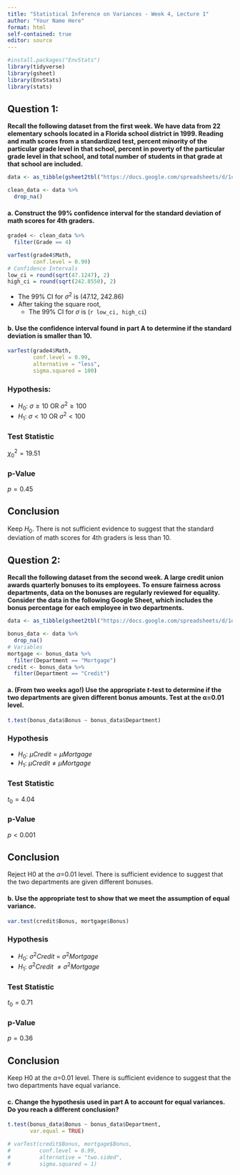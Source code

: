 ```yaml
---
title: "Statistical Inference on Variances - Week 4, Lecture 1"
author: "Your Name Here"
format: html
self-contained: true
editor: source
---
```


```r
#install.packages("EnvStats")
library(tidyverse)
library(gsheet)
library(EnvStats)
library(stats)
```

## Question 1: 

**Recall the following dataset from the first week. We have data from 22 elementary schools located in a Florida school district in 1999. Reading and math scores from a standardized test, percent minority of the particular grade level in that school, percent in poverty of the particular grade level in that school, and total number of students in that grade at that school are included.**

```r
data <- as_tibble(gsheet2tbl("https://docs.google.com/spreadsheets/d/1cVGLLdILMI34xjnzHfJNHua6fJROJwCzUBFgV22OLT4/edit#gid=0"))

clean_data <- data %>% 
  drop_na()
```

#### a. Construct the 99% confidence interval for the standard deviation of math scores for 4th graders.

```r
grade4 <- clean_data %>% 
  filter(Grade == 4)

varTest(grade4$Math,
        conf.level = 0.99)
# Confidence Intervals
low_ci = round(sqrt(47.1247), 2)
high_ci = round(sqrt(242.8550), 2)
```

- The 99% CI for $\sigma^2$\ is (47.12, 242.86)\
- After taking the square root,
  - The 99% CI for $\sigma$\ is (`r low_ci, high_ci`)

#### b. Use the confidence interval found in part A to determine if the standard deviation is smaller than 10.
```r
varTest(grade4$Math,
        conf.level = 0.99,
        alternative = "less",
        sigma.squared = 100)
```
### Hypothesis:  
- $H_0: \ \sigma \ge 10$ OR $\sigma^2 \ge 100$
- $H_1: \ \sigma < 10$ OR $\sigma^2 < 100$

### Test Statistic
$\chi^2_0 = 19.51$
 
### p-Value
$p = 0.45$

## Conclusion
Keep $H_0$. There is not sufficient evidence to suggest that the standard deviation of math scores for 4th graders is less than 10.
 
## Question 2:

**Recall the following dataset from the second week. A large credit union awards quarterly bonuses to its employees. To ensure fairness across departments, data on the bonuses are regularly reviewed for equality. Consider the data in the following Google Sheet, which includes the bonus percentage for each employee in two departments.**

```r
data <- as_tibble(gsheet2tbl("https://docs.google.com/spreadsheets/d/1q0Ouhr6hGBDp-5oyQuYGcsWTLrsayywVHJS7o17Sm6Y/edit?usp=sharing"))

bonus_data <- data %>% 
  drop_na()
# Variables
mortgage <- bonus_data %>% 
  filter(Department == "Mortgage") 
credit <- bonus_data %>% 
  filter(Department == "Credit") 
```

#### a. (From two weeks ago!) Use the appropriate *t*-test to determine if the two departments are given different bonus amounts. Test at the &alpha;=0.01 level.

```r
t.test(bonus_data$Bonus ~ bonus_data$Department)
```
### Hypothesis
- $H_0$: $\mu Credit = \mu Mortgage$\
- $H_1$: $\mu Credit \ne \mu Mortgage$\

### Test Statistic
$t_0 = 4.04$

### p-Value
$p < 0.001$

## Conclusion
Reject H0 at the $\alpha$=0.01 level. There is sufficient evidence to suggest that the two departments are given different bonuses.

#### b. Use the appropriate test to show that we meet the assumption of equal variance.

```r
var.test(credit$Bonus, mortgage$Bonus)
```
### Hypothesis
- $H_0$: $\sigma^2 Credit$ = $\sigma^2 Mortgage$
- $H_1$: $\sigma^2 Credit\ \ne \sigma^2 Mortgage$

### Test Statistic
$t_0 = 0.71$

### p-Value
$p = 0.36$

## Conclusion
Keep H0 at the $\alpha$=0.01 level. There is sufficient evidence to suggest that the two departments have equal variance.

#### c. Change the hypothesis used in part A to account for equal variances. Do you reach a different conclusion?

```r
t.test(bonus_data$Bonus ~ bonus_data$Department,
       var.equal = TRUE)

# varTest(credit$Bonus, mortgage$Bonus,
#         conf.level = 0.99,
#         alternative = "two.sided",
#         sigma.squared = 1)

```